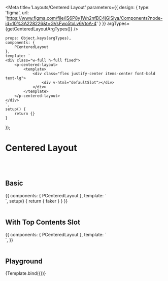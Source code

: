 
<Meta title='Layouts/Centered Layout' parameters={{
    design: {
        type: 'figma',
        url: 'https://www.figma.com/file/IS6P8y1Wn2nfBC4jGlSiya/Components?node-id=10%3A228226&t=GVsFwo5txLv6VtoA-4'
    }
}} argTypes={getCenteredLayoutArgTypes()}
/>

    props: Object.keys(argTypes),
    components: {
        PCenteredLayout
    },
    template: `
    <div class="w-full h-full fixed">
        <p-centered-layout>
            <template>
                <div class="flex justify-center items-center font-bold text-lg">
                    <div v-html="defaultSlot"></div>
                </div>
            </template>
        </p-centered-layout>
    </div>
    `,
    setup() {
        return {}
    }
});


# Centered Layout

<br/>
<br/>

## Basic

<Canvas>
    <Story name="Basic" height={'500px'}>
        {{
            components: {
                PCenteredLayout
            },
            template: `
            <div class="w-full h-full fixed">
                <p-centered-layout>
                    <template>
                        <div class="font-bold text-lg" style="width: 300px;">
                            {{ faker.lorem.paragraph(100) }}
                        </div>
                    </template>
                </p-centered-layout>
            </div>
    `,
            setup() {
                return {
                    faker
                }
            }
        }}
    </Story>
</Canvas>

<br/>
<br/>

## With Top Contents Slot

<Canvas>
    <Story name="With Top Contents Slot" height={'500px'}>
        {{
            components: {
                PCenteredLayout
            },
            template: `
            <div class="w-full h-full fixed">
                <p-centered-layout>
                    <template #top-contents>
                        <img src="images/SpaceONE_logoTypeA.svg">
                    </template>
                    <template>
                        <div class="flex justify-center items-center font-bold text-lg">
                            <span>This is contents</span>
                        </div>
                    </template>
                </p-centered-layout>
            </div>
    `,
        }}
    </Story>
</Canvas>

<br/>
<br/>

## Playground

<Canvas>
    <Story name="Playground" height={'500px'}>
        {Template.bind({})}
    </Story>
</Canvas>

<ArgsTable story="Playground"/>

